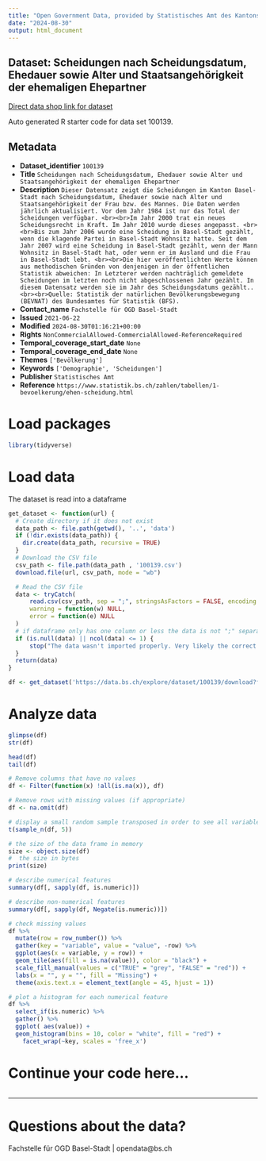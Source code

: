 ```yaml
---
title: "Open Government Data, provided by Statistisches Amt des Kantons Basel-Stadt - Fachstelle OGD"
date: "2024-08-30"
output: html_document
---
```


## Dataset: Scheidungen nach Scheidungsdatum, Ehedauer sowie Alter und Staatsangehörigkeit der ehemaligen Ehepartner

[Direct data shop link for dataset](https://data.bs.ch/explore/dataset/100139)

Auto generated R starter code for data set 100139.

## Metadata

- **Dataset_identifier** `100139`
- **Title** `Scheidungen nach Scheidungsdatum, Ehedauer sowie Alter und Staatsangehörigkeit der ehemaligen Ehepartner`
- **Description** `Dieser Datensatz zeigt die Scheidungen im Kanton Basel-Stadt nach Scheidungsdatum, Ehedauer sowie nach Alter und Staatsangehörigkeit der Frau bzw. des Mannes. Die Daten werden jährlich aktualisiert. Vor dem Jahr 1984 ist nur das Total der Scheidungen verfügbar. <br><br>Im Jahr 2000 trat ein neues Scheidungsrecht in Kraft. Im Jahr 2010 wurde dieses angepasst. <br><br>Bis zum Jahr 2006 wurde eine Scheidung in Basel-Stadt gezählt, wenn die klagende Partei in Basel-Stadt Wohnsitz hatte. Seit dem Jahr 2007 wird eine Scheidung in Basel-Stadt gezählt, wenn der Mann Wohnsitz in Basel-Stadt hat, oder wenn er im Ausland und die Frau in Basel-Stadt lebt. <br><br>Die hier veröffentlichten Werte können aus methodischen Gründen von denjenigen in der öffentlichen Statistik abweichen: In Letzterer werden nachträglich gemeldete Scheidungen im letzten noch nicht abgeschlossenen Jahr gezählt. In diesem Datensatz werden sie im Jahr des Scheidungsdatums gezählt..<br><br>Quelle: Statistik der natürlichen Bevölkerungsbewegung (BEVNAT) des Bundesamtes für Statistik (BFS).`
- **Contact_name** `Fachstelle für OGD Basel-Stadt`
- **Issued** `2021-06-22`
- **Modified** `2024-08-30T01:16:21+00:00`
- **Rights** `NonCommercialAllowed-CommercialAllowed-ReferenceRequired`
- **Temporal_coverage_start_date** `None`
- **Temporal_coverage_end_date** `None`
- **Themes** `['Bevölkerung']`
- **Keywords** `['Demographie', 'Scheidungen']`
- **Publisher** `Statistisches Amt`
- **Reference** `https://www.statistik.bs.ch/zahlen/tabellen/1-bevoelkerung/ehen-scheidung.html`


# Load packages

```r

library(tidyverse)
```

# Load data

The dataset is read into a dataframe

```r
get_dataset <- function(url) {
  # Create directory if it does not exist
  data_path <- file.path(getwd(), '..', 'data')
  if (!dir.exists(data_path)) {
    dir.create(data_path, recursive = TRUE)
  }
  # Download the CSV file
  csv_path <- file.path(data_path , '100139.csv')
  download.file(url, csv_path, mode = "wb")

  # Read the CSV file
  data <- tryCatch(
      read.csv(csv_path, sep = ";", stringsAsFactors = FALSE, encoding = "UTF-8"),
      warning = function(w) NULL,
      error = function(e) NULL
  )
  # if dataframe only has one column or less the data is not ";" separated
  if (is.null(data) || ncol(data) <= 1) {
      stop("The data wasn't imported properly. Very likely the correct separator couldn't be found.\nPlease check the dataset manually and adjust the code.")
  }
  return(data)
}
```

```r

df <- get_dataset('https://data.bs.ch/explore/dataset/100139/download?format=csv&timezone=Europe%2FZurich')

```

# Analyze data

```r

glimpse(df)
str(df)

head(df)
tail(df)

```

```r
# Remove columns that have no values
df <- Filter(function(x) !all(is.na(x)), df)

# Remove rows with missing values (if appropriate)
df <- na.omit(df)
```

```r
# display a small random sample transposed in order to see all variables
t(sample_n(df, 5))
```

```r
# the size of the data frame in memory
size <- object.size(df)
#  the size in bytes
print(size)
```

```r
# describe numerical features
summary(df[, sapply(df, is.numeric)])
```

```r
# describe non-numerical features
summary(df[, sapply(df, Negate(is.numeric))])
```

```r
# check missing values
df %>%
  mutate(row = row_number()) %>%
  gather(key = "variable", value = "value", -row) %>%
  ggplot(aes(x = variable, y = row)) +
  geom_tile(aes(fill = is.na(value)), color = "black") +
  scale_fill_manual(values = c("TRUE" = "grey", "FALSE" = "red")) +
  labs(x = "", y = "", fill = "Missing") +
  theme(axis.text.x = element_text(angle = 45, hjust = 1))
```

```r
# plot a histogram for each numerical feature
df %>%
  select_if(is.numeric) %>%
  gather() %>%
  ggplot( aes(value)) +
  geom_histogram(bins = 10, color = "white", fill = "red") +
    facet_wrap(~key, scales = 'free_x')
```

# Continue your code here...

```r

```
------------------------------------------------------------------------

# Questions about the data?

Fachstelle für OGD Basel-Stadt | opendata@bs.ch
